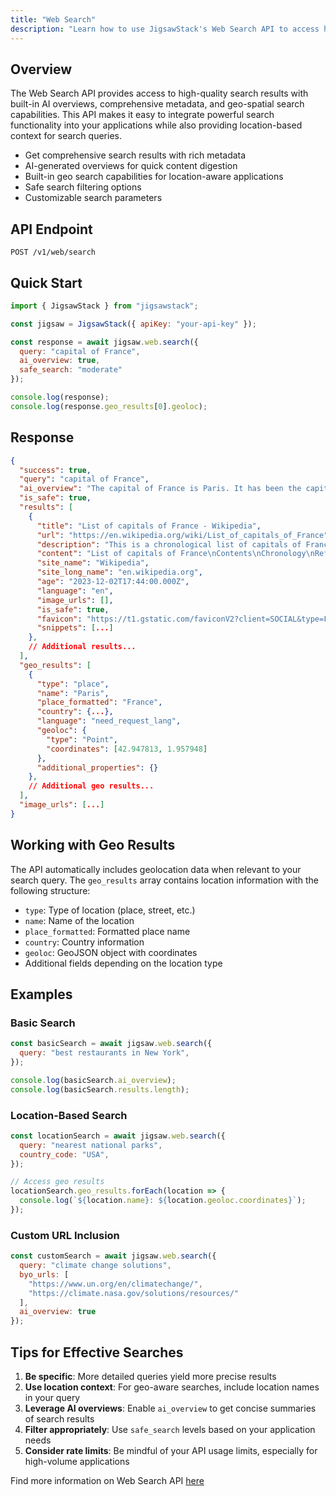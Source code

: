 ```yaml
---
title: "Web Search"
description: "Learn how to use JigsawStack's Web Search API to access high-quality search results with built-in geo search capabilities"
---
```


## Overview

The Web Search API provides access to high-quality search results with built-in AI overviews, comprehensive metadata, and geo-spatial search capabilities. This API makes it easy to integrate powerful search functionality into your applications while also providing location-based context for search queries.

- Get comprehensive search results with rich metadata
- AI-generated overviews for quick content digestion
- Built-in geo search capabilities for location-aware applications
- Safe search filtering options
- Customizable search parameters

## API Endpoint
```
POST /v1/web/search
```

## Quick Start

```javascript Javascript
import { JigsawStack } from "jigsawstack";

const jigsaw = JigsawStack({ apiKey: "your-api-key" });

const response = await jigsaw.web.search({
  query: "capital of France",
  ai_overview: true,
  safe_search: "moderate"
});

console.log(response);
console.log(response.geo_results[0].geoloc);
```

## Response 

```json
{
  "success": true,
  "query": "capital of France",
  "ai_overview": "The capital of France is Paris. It has been the capital since its liberation in 1944.",
  "is_safe": true,
  "results": [
    {
      "title": "List of capitals of France - Wikipedia",
      "url": "https://en.wikipedia.org/wiki/List_of_capitals_of_France",
      "description": "This is a chronological list of capitals of France. The capital of France has been Paris since its liberation in 1944...",
      "content": "List of capitals of France\nContents\nChronology\nReferences\nThis is a chronological list of capitals of France. The capital of France has been Paris since its liberation in 1944...",
      "site_name": "Wikipedia",
      "site_long_name": "en.wikipedia.org",
      "age": "2023-12-02T17:44:00.000Z",
      "language": "en",
      "image_urls": [],
      "is_safe": true,
      "favicon": "https://t1.gstatic.com/faviconV2?client=SOCIAL&type=FAVICON&fallback_opts=TYPE,SIZE,URL&url=https://en.wikipedia.org&size=96",
      "snippets": [...]
    },
    // Additional results...
  ],
  "geo_results": [
    {
      "type": "place",
      "name": "Paris",
      "place_formatted": "France",
      "country": {...},
      "language": "need_request_lang",
      "geoloc": {
        "type": "Point", 
        "coordinates": [42.947813, 1.957948]
      },
      "additional_properties": {}
    },
    // Additional geo results...
  ],
  "image_urls": [...]
}
```



## Working with Geo Results

The API automatically includes geolocation data when relevant to your search query. The `geo_results` array contains location information with the following structure:

- `type`: Type of location (place, street, etc.)
- `name`: Name of the location
- `place_formatted`: Formatted place name
- `country`: Country information
- `geoloc`: GeoJSON object with coordinates
- Additional fields depending on the location type

## Examples

### Basic Search

```javascript
const basicSearch = await jigsaw.web.search({
  query: "best restaurants in New York",
});

console.log(basicSearch.ai_overview);
console.log(basicSearch.results.length);
```

### Location-Based Search

```javascript
const locationSearch = await jigsaw.web.search({
  query: "nearest national parks",
  country_code: "USA", 
});

// Access geo results
locationSearch.geo_results.forEach(location => {
  console.log(`${location.name}: ${location.geoloc.coordinates}`);
});
```

### Custom URL Inclusion

```javascript
const customSearch = await jigsaw.web.search({
  query: "climate change solutions",
  byo_urls: [
    "https://www.un.org/en/climatechange/",
    "https://climate.nasa.gov/solutions/resources/"
  ],
  ai_overview: true
});
```


## Tips for Effective Searches

1. **Be specific**: More detailed queries yield more precise results
2. **Use location context**: For geo-aware searches, include location names in your query
3. **Leverage AI overviews**: Enable `ai_overview` to get concise summaries of search results
4. **Filter appropriately**: Use `safe_search` levels based on your application needs
5. **Consider rate limits**: Be mindful of your API usage limits, especially for high-volume applications

<Note>Find more information on Web Search API [here](/docs/api-reference/web/ai-search)</Note>